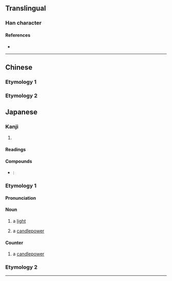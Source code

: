 {{also|燭}}
{{character info}}
==Translingual==

===Han character===
{{Han char|rn=86|rad=火|as=06|sn=10|four=|canj=FLMI|ids=⿰火虫}}

====References====
* {{Han ref|kx=0670.210|dkj=19017|dj=1079.110|hdz=32199.100|uh=70DB|ud=28891}}

----

==Chinese==

===Etymology 1===
{{zh-see|燭}}

===Etymology 2===
{{zh-see|爞|v}}

==Japanese==
{{ja-kanji forms|烛|燭}}

===Kanji===
{{ja-kanji|grade=|rs=火06}}

# {{rfdef|ja|sort=火06}}

====Readings====
{{ja-readings
|goon=そく
|kanon=しょく
|kun=ともしび-
}}

====Compounds====
* {{ja-r|[[蝋%燭|蝋%烛]]|ろう%そく}}: {{l|en|candle}}

===Etymology 1===
{{ja-kanjitab|しょく|yomi=kanon}}

====Pronunciation====
{{ja-pron|acc=1|y=ko|しょく}}

====Noun====
{{ja-noun|しょく}}

#a [[light]] {{gl|source of illumination}}
#:{{syn|ja|明かり|ともしび}}
#a [[candlepower]]
#:{{syn|ja|燭光}}

====Counter====
{{ja-pos|counter|しょく}}

#a [[candlepower]]
#:{{syn|ja|燭光}}

{{C|ja|Light sources|Units of measure|Light|sort=しょく}}

===Etymology 2===
{{ja-kanjitab|ともしび|y=k}}
{{ja-see|ともしび}}

{{cln|ja|words with multiple readings}}
----